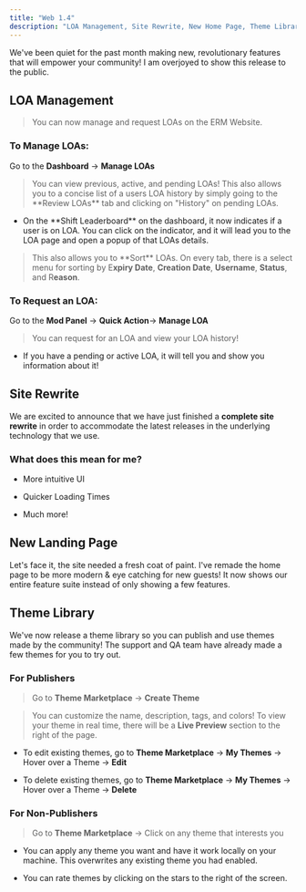 ```yaml
---
title: "Web 1.4"
description: "LOA Management, Site Rewrite, New Home Page, Theme Library, Documentation Types, and more!"
---
```


We've been quiet for the past month making new, revolutionary features that will empower your community! I am overjoyed to show this release to the public.

## LOA Management

> You can now manage and request LOAs on the ERM Website.

### **To Manage LOAs:**

Go to the **Dashboard** -> **Manage LOAs**

> You can view previous, active, and pending LOAs! This also allows you to a concise list of a users LOA history by simply going to the \*\*Review LOAs\*\* tab and clicking on "History" on pending LOAs.

* On the \*\*Shift Leaderboard\*\* on the dashboard, it now indicates if a user is on LOA. You can click on the indicator, and it will lead you to the LOA page and open a popup of that LOAs details.

> This also allows you to \*\*Sort\*\* LOAs. On every tab, there is a select menu for sorting by E**xpiry Date**, **Creation Date**, **Username**, **Status**, and R**eason**.

### To Request an LOA:

Go to the **Mod Panel** -> **Quick Action**-> **Manage LOA**

> You can request for an LOA and view your LOA history!&#x20;

* If you have a pending or active LOA, it will tell you and show you information about it!



## Site Rewrite

We are excited to announce that we have just finished a **complete site rewrite** in order to accommodate the latest releases in the underlying technology that we use.

### **What does this mean for me?**

* More intuitive UI

* Quicker Loading Times

* Much more!



## New Landing Page

Let's face it, the site needed a fresh coat of paint. I've remade the home page to be more modern & eye catching for new guests! It now shows our entire feature suite instead of only showing a few features.

## Theme Library

We've now release a theme library so you can publish and use themes made by the community! The support and QA team have already made a few themes for you to try out.&#x20;

### **For Publishers**

> Go to **Theme Marketplace** -> **Create Theme**

> You can customize the name, description, tags, and colors! To view your theme in real time, there will be a **Live Preview** section to the right of the page.

* To edit existing themes, go to **Theme Marketplace** -> **My Themes** -> Hover over a Theme -> **Edit**

* To delete existing themes, go to **Theme Marketplace** -> **My Themes** -> Hover over a Theme -> **Delete**

### **For Non-Publishers**

> Go to **Theme Marketplace** -> Click on any theme that interests you

* You can apply any theme you want and have it work locally on your machine. This overwrites any existing theme you had enabled.

* You can rate themes by clicking on the stars to the right of the screen.